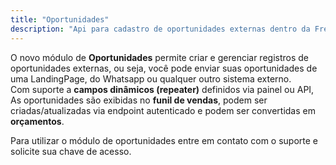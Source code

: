 ```yaml
---
title: "Oportunidades"
description: "Api para cadastro de oportunidades externas dentro da Fretatech."
---
```


O novo módulo de **Oportunidades** permite criar e gerenciar registros de oportunidades externas, ou seja, você pode enviar suas oportunidades de uma LandingPage, do Whatsapp ou qualquer outro sistema externo.\
Com suporte a **campos dinâmicos (repeater)** definidos via painel ou API, As oportunidades são exibidas no **funil de vendas**, podem ser criadas/atualizadas via endpoint autenticado e podem ser convertidas em **orçamentos**.

<Info>
  Para utilizar o módulo de oportunidades entre em contato com o suporte e solicite sua chave de acesso.
</Info>